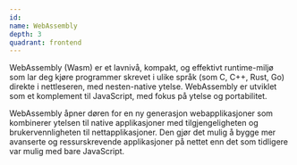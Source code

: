 ```yaml
---
id:
name: WebAssembly
depth: 3
quadrant: frontend
---
```


WebAssembly (Wasm) er et lavnivå, kompakt, og effektivt runtime-miljø som lar deg kjøre programmer skrevet i ulike språk (som C, C++, Rust, Go) direkte i nettleseren, med nesten-native ytelse.
WebAssembly er utviklet som et komplement til JavaScript, med fokus på ytelse og portabilitet.

WebAssembly åpner døren for en ny generasjon webapplikasjoner som kombinerer ytelsen til native applikasjoner med tilgjengeligheten og brukervennligheten til nettapplikasjoner.
Den gjør det mulig å bygge mer avanserte og ressurskrevende applikasjoner på nettet enn det som tidligere var mulig med bare JavaScript.
